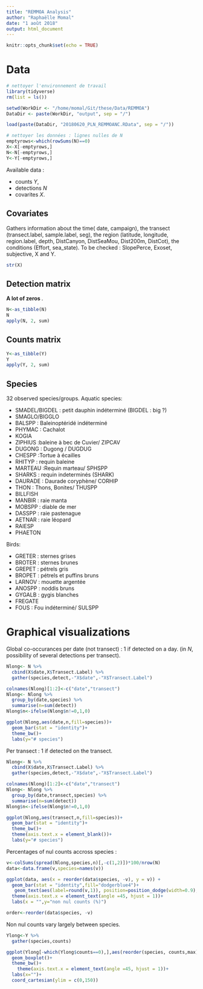 ```yaml
---
title: "REMMOA Analysis"
author: "Raphaëlle Momal"
date: "1 août 2018"
output: html_document
---
```


```r
knitr::opts_chunk$set(echo = TRUE)
```

# Data

```r
# nettoyer l'environnement de travail
library(tidyverse)
rm(list = ls())

setwd(WorkDir <- "/home/momal/Git/these/Data/REMMOA")
DataDir <- paste(WorkDir, "output", sep = "/")

load(paste(DataDir, "20180620_PLN_REMMOANC.RData", sep = "/"))

# nettoyer les données : lignes nulles de N
emptyrows<-which(rowSums(N)==0)
X<-X[-emptyrows,]
N<-N[-emptyrows,]
Y<-Y[-emptyrows,]
```
Available data :

* counts $Y$,
* detections $N$
* covarites $X$.
  
## Covariates

Gathers information about the time( date, campaign), the transect (transect.label, sample.label, seg), the region (latitude, longitude, region.label, depth, DistCanyon, DistSeaMou, Dist200m, DistCot), the conditions (Effort, sea_state). To be checked : SlopePerce, Exoset, subjective, X and Y.
```r
str(X)
```


## Detection matrix

**A lot of zeros **.

```r
N<-as_tibble(N)
N
apply(N, 2, sum)
```

## Counts matrix

```r
Y<-as_tibble(Y)
Y
apply(Y, 2, sum)

```

## Species

32 observed species/groups. Aquatic species:

* SMADEL/BIGDEL : petit dauphin indéterminé (BIGDEL : big ?)
* SMAGLO/BIGGLO
* BALSPP : Baleinoptéridé indéterminé
* PHYMAC : Cachalot
* KOGIA
* ZIPHIUS :baleine à bec de Cuvier/ ZIPCAV
* DUGONG : Dugong / DUGDUG
* CHESPP :Tortue à écailles
* RHITYP : requin baleine
* MARTEAU :Requin marteau/ SPHSPP
* SHARKS : requin indeterminés (SHARK)
* DAURADE : Daurade coryphène/ CORHIP
* THON : Thons, Bonites/ THUSPP
* BILLFISH
* MANBIR : raie manta
* MOBSPP : diable de mer
* DASSPP : raie pastenague
* AETNAR : raie léopard
* RAIESP
* PHAETON

Birds:

* GRETER : sternes grises
* BROTER : sternes brunes
* GREPET : pétrels gris
* BROPET : pétrels et puffins bruns
* LARNOV : mouette argentée
* ANOSPP : noddis bruns
* GYGALB : gygis blanches
* FREGATE
* FOUS : Fou indéterminé/ SULSPP

# Graphical visualizations

Global co-occurances per date (not transect) : 1 if detected on a day. (in $N$, possibility of several detections per transect).
```r
Nlong<- N %>% 
  cbind(X$date,X$Transect.Label) %>% 
  gather(species,detect,-"X$date",-"X$Transect.Label")

colnames(Nlong)[1:2]<-c("date","transect")
Nlong<- Nlong %>% 
  group_by(date,species) %>% 
  summarise(n=sum(detect))
Nlong$n<-ifelse(Nlong$n!=0,1,0)

ggplot(Nlong,aes(date,n,fill=species))+
  geom_bar(stat = "identity")+
  theme_bw()+
  labs(y="# species")
```

Per transect : 1 if detected on the transect.
```r
Nlong<- N %>% 
  cbind(X$date,X$Transect.Label) %>% 
  gather(species,detect,-"X$date",-"X$Transect.Label")

colnames(Nlong)[1:2]<-c("date","transect")
Nlong<- Nlong %>% 
  group_by(date,transect,species) %>% 
  summarise(n=sum(detect))
Nlong$n<-ifelse(Nlong$n!=0,1,0)

ggplot(Nlong,aes(transect,n,fill=species))+
  geom_bar(stat = "identity")+
  theme_bw()+
  theme(axis.text.x = element_blank())+
  labs(y="# species")


```




Percentages of nul counts accross species :
```r
v<-colSums(spread(Nlong,species,n)[,-c(1,2)])*100/nrow(N)
data<-data.frame(v,species=names(v))

ggplot(data, aes(x = reorder(data$species, -v), y = v)) + 
  geom_bar(stat = "identity",fill="dodgerblue4")+
   geom_text(aes(label=round(v,1)), position=position_dodge(width=0.9), vjust=-0.25)+
  theme(axis.text.x = element_text(angle =45, hjust = 1))+
  labs(x = "",y="non nul counts (%)")

order<-reorder(data$species, -v)
```

  

Non nul counts vary largely between species.

```r
Ylong<-Y %>% 
  gather(species,counts)

ggplot(Ylong[-which(Ylong$counts==0),],aes(reorder(species, counts,max),counts))+
  geom_boxplot()+
  theme_bw()+
    theme(axis.text.x = element_text(angle =45, hjust = 1))+
  labs(x="")+
  coord_cartesian(ylim = c(0,150))



```
  
